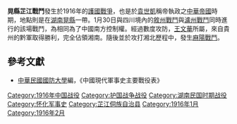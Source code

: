 {{vfd|n|date=2022/06/26}}
{{Infobox Military Conflict|
campaign=|
image=|
caption=|
conflict=晃縣芷江戰鬥|
date=1916年1月30日－1916年2月13日|
place=[[中國|中國]][[湖南|湖南]][[晃縣|晃縣]]|
result=[[護國軍|護國軍]]所屬[[黔軍|黔軍]]勝利，攻下湖南重要軍事據點|
combatant1=[[File:Flag_of_the_Empire_of_China_1915-1916.svg|border]][[袁世凱|袁世凱政府]]|
combatant2=[[File:Flag_of_the_Republic_of_China_1912-1928.svg|border]][[護國軍|護國軍]]|
commander1=[[File:Flag_of_the_Empire_of_China_1915-1916.svg|border]][[馮玉祥|馮玉祥]]|
commander2=[[File:Flag_of_the_Republic_of_China_1912-1928.svg|border]][[王文華_(黔軍)|王文華]]|
strength1=十八師所屬1混成旅團|
strength2=－|
casualties1=|
casualties2=|
}}
{{Campaignbox National Protection War}}

'''晃縣芷江戰鬥'''發生於1916年的[[護國戰爭|護國戰爭]]，也是於[[袁世凱|袁世凱]]稱帝執政之[[中華帝國|中華帝國]]時期，地點則是在[[湖南|湖南]][[晃縣|晃縣]]一帶。1月30日與四川境內的[[敘州戰鬥|敘州戰鬥]]與[[瀘州戰鬥|瀘州戰鬥]]同時進行的該場戰鬥，為相同為了中國南方控制權。經過數度攻防，[[王文華_(黔軍)|王文華]]所屬，來自貴州的黔軍取得勝利，完全佔領湘南。隨後並於攻打湘北歷程中，發生[[麻陽戰鬥|麻陽戰鬥]]。
{{Campaignbox National Protection War}}

==參考文獻==
*[[中華民國|中華民國]][[國防大學_(臺灣)|國防大學]]編，《中國現代軍事史主要戰役表》

[[Category:1916年中国战役|Category:1916年中国战役]]
[[Category:护国战争战役|Category:护国战争战役]]
[[Category:湖南民国时期战役|Category:湖南民国时期战役]]
[[Category:怀化军事史|Category:怀化军事史]]
[[Category:芷江侗族自治县|Category:芷江侗族自治县]]
[[Category:1916年1月|Category:1916年1月]]
[[Category:1916年2月|Category:1916年2月]]